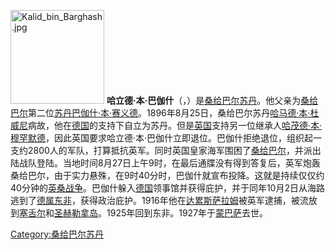{{多個問題|
{{request translation|en | time = 2015-8-28}}

{{unreferenced|time=2015-8-28}}
}}
[[File:Kalid_bin_Barghash.jpg|150px]] 
'''哈立德·本·巴伽什'''（{{lang-ar|خالد بن برغش البوسعيد}}，{{bd|1874年||1927年|}}）是[[桑给巴尔苏丹|桑给巴尔苏丹]]。他父亲为[[桑给巴尔|桑给巴尔]]第二位[[苏丹_(称谓)|苏丹]][[巴伽什·本·赛义德|巴伽什·本·赛义德]]。1896年8月25日，桑给巴尔苏丹[[哈马德·本·杜威尼|哈马德·本·杜威尼]]病故，他在[[德国|德国]]的支持下自立为苏丹。但是[[英国|英国]]支持另一位继承人[[哈茂德·本·穆罕默德|哈茂德·本·穆罕默德]]，因此英国要求哈立德·本·巴伽什立即退位。巴伽什拒绝退位，组织起一支约2800人的军队，打算抵抗英军。同时英国皇家海军围困了[[桑给巴尔|桑给巴尔]]，并派出陆战队登陆。当地时间8月27日上午9时，在最后通牒没有得到答复后，英军炮轰桑给巴尔，由于实力悬殊，在9时40分时，巴伽什就宣布投降。这就是持续仅仅约40分钟的[[英桑战争|英桑战争]]。巴伽什躲入[[德国|德国]]领事馆并获得庇护，并于同年10月2日从海路逃到了[[德属东非|德属东非]]，获得政治庇护。1916年他在[[达累斯萨拉姆|达累斯萨拉姆]]被英军逮捕，被流放到[[塞舌尔|塞舌尔]]和[[圣赫勒拿岛|圣赫勒拿岛]]。1925年回到东非。1927年于[[蒙巴萨|蒙巴萨]]去世。

{{start box}}
{{succession box|title=[[桑给巴尔苏丹|桑给巴尔苏丹]]|before=[[哈马德·本·杜威尼|哈马德·本·杜威尼]]|after=[[哈茂德·本·穆罕默德|哈茂德·本·穆罕默德]]|years=1896}}
{{end box}}
{{authority control}}

[[Category:桑给巴尔苏丹|Category:桑给巴尔苏丹]]